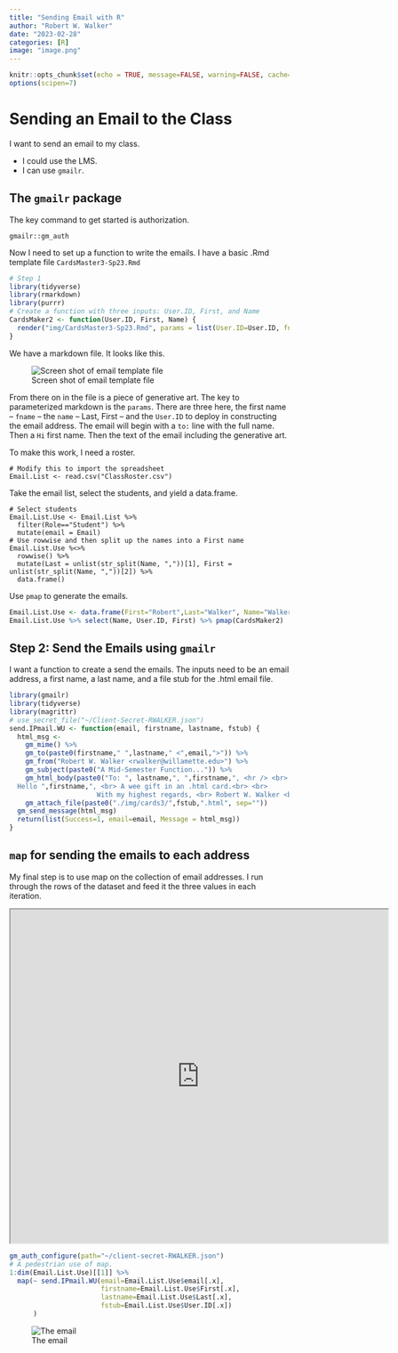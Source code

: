 ```yaml
---
title: "Sending Email with R"
author: "Robert W. Walker"
date: "2023-02-28"
categories: [R]
image: "image.png"
---
```



```r
knitr::opts_chunk$set(echo = TRUE, message=FALSE, warning=FALSE, cache=TRUE)
options(scipen=7)
```

# Sending an Email to the Class

I want to send an email to my class.  

- I could use the LMS.
- I can use `gmailr`.

## The `gmailr` package

The key command to get started is authorization.

```
gmailr::gm_auth
```

Now I need to set up a function to write the emails.  I have a basic .Rmd template file `CardsMaster3-Sp23.Rmd`

```r
# Step 1
library(tidyverse)
library(rmarkdown)
library(purrr)
# Create a function with three inputs: User.ID, First, and Name
CardsMaker2 <- function(User.ID, First, Name) {
  render("img/CardsMaster3-Sp23.Rmd", params = list(User.ID=User.ID, fname=First, name=Name), output_file = paste0("cards3/",User.ID,".html", sep=""))
}
```

We have a markdown file.  It looks like this.

![Screen shot of email template file](img/Screenshot 2023-02-28 at 8.17.58 AM.png)

From there on in the file is a piece of generative art.  The key to parameterized markdown is the `params`.  There are three here, the first name -- `fname` -- the `name` -- Last, First -- and the `User.ID` to deploy in constructing the email address.  The email will begin with a `to:` line with the full name.  Then a `Hi ` first name.  Then the text of the email including the generative art.

To make this work, I need a roster.

```
# Modify this to import the spreadsheet
Email.List <- read.csv("ClassRoster.csv")
```

Take the email list, select the students, and yield a data.frame.

```
# Select students
Email.List.Use <- Email.List %>% 
  filter(Role=="Student") %>% 
  mutate(email = Email) 
# Use rowwise and then split up the names into a First name
Email.List.Use %<>% 
  rowwise() %>% 
  mutate(Last = unlist(str_split(Name, ","))[1], First = unlist(str_split(Name, ","))[2]) %>% 
  data.frame()
```

Use `pmap` to generate the emails.

```r
Email.List.Use <- data.frame(First="Robert",Last="Walker", Name="Walker, Robert", email="rwalker@willamette.edu", User.ID="rwalker", fstub="rwalker")
Email.List.Use %>% select(Name, User.ID, First) %>% pmap(CardsMaker2)
```

## Step 2: Send the Emails using `gmailr`

I want a function to create a send the emails.  The inputs need to be an email address, a first name, a last name, and a file stub for the .html email file.

```r
library(gmailr)
library(tidyverse)
library(magrittr)
# use_secret_file("~/Client-Secret-RWALKER.json")
send.IPmail.WU <- function(email, firstname, lastname, fstub) {
  html_msg <-
    gm_mime() %>%
    gm_to(paste0(firstname," ",lastname," <",email,">")) %>%
    gm_from("Robert W. Walker <rwalker@willamette.edu>") %>%
    gm_subject(paste0("A Mid-Semester Function...")) %>%
    gm_html_body(paste0("To: ", lastname,", ",firstname,", <hr /> <br> 
  Hello ",firstname,", <br> A wee gift in an .html card.<br> <br>
                      With my highest regards, <br> Robert W. Walker <br> <br>")) %>%
    gm_attach_file(paste0("./img/cards3/",fstub,".html", sep=""))
  gm_send_message(html_msg)
  return(list(Success=1, email=email, Message = html_msg))
}
```

## `map` for sending the emails to each address

My final step is to use map on the collection of email addresses.  I run through the rows of the dataset and feed it the three values in each iteration.

<iframe src="https://robertwwalker.github.io/dadm-docs/Cards/rwalker.html" width="680" height="600" allowfullscreen></iframe>

```r
gm_auth_configure(path="~/client-secret-RWALKER.json")
# A pedestrian use of map.
1:dim(Email.List.Use)[[1]] %>% 
  map(~ send.IPmail.WU(email=Email.List.Use$email[.x], 
                       firstname=Email.List.Use$First[.x], 
                       lastname=Email.List.Use$Last[.x], 
                       fstub=Email.List.Use$User.ID[.x])
      )
```
![The email](img/Screenshot 2023-02-28 at 11.51.21 AM.png)